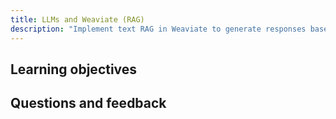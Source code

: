 ```yaml
---
title: LLMs and Weaviate (RAG)
description: "Implement text RAG in Weaviate to generate responses based on retrieved data."
---
```

<!-- Like a subject number (e.g. CS101) -->

<!-- ## Overview -->

<!-- Provide context for this course, in addition to the concrete learning goals and outcomes. Why would someone want to do this unit? -->

<!-- :::warning TODO
Intro video here
::: -->

## <i class="fa-solid fa-bullseye-arrow"></i> Learning objectives


<!-- Replace unitName with name from `unitData.js` - will pull in learning goals and outcomes -->
<LearningGoals unitName="text_rag_ts"/>

## Questions and feedback


<DocsFeedback/>
